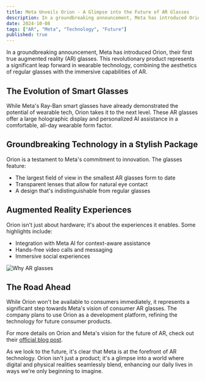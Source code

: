 ```yaml
---
title: Meta Unveils Orion - A Glimpse into the Future of AR Glasses
description: In a groundbreaking announcement, Meta has introduced Orion, their first true augmented reality (AR) glasses. This revolutionary product represents a significant leap forward in wearable technology, combining the aesthetics of regular glasses with the immersive capabilities of AR.
date: 2024-10-08
tags: ["AR", "Meta", "Technology", "Future"]
published: true
---
```


In a groundbreaking announcement, Meta has introduced Orion, their first true augmented reality (AR) glasses. This revolutionary product represents a significant leap forward in wearable technology, combining the aesthetics of regular glasses with the immersive capabilities of AR.

## The Evolution of Smart Glasses

While Meta's Ray-Ban smart glasses have already demonstrated the potential of wearable tech, Orion takes it to the next level. These AR glasses offer a large holographic display and personalized AI assistance in a comfortable, all-day wearable form factor.

## Groundbreaking Technology in a Stylish Package

Orion is a testament to Meta's commitment to innovation. The glasses feature:

- The largest field of view in the smallest AR glasses form to date
- Transparent lenses that allow for natural eye contact
- A design that's indistinguishable from regular glasses

## Augmented Reality Experiences

Orion isn't just about hardware; it's about the experiences it enables. Some highlights include:

- Integration with Meta AI for context-aware assistance
- Hands-free video calls and messaging
- Immersive social experiences

<Image
  src="https://about.fb.com/wp-content/uploads/2024/09/01_Why-AR-glasses_Carousel-02.png?fit=1920%2C1672"
  alt="Why AR glasses"
  title="Why AR glasses"
  layout="responsive"
  width={1920}
  height={1672}
  className="w-full py-5"
/>
## The Road Ahead

While Orion won't be available to consumers immediately, it represents a significant step towards Meta's vision of consumer AR glasses. The company plans to use Orion as a development platform, refining the technology for future consumer products.

For more details on Orion and Meta's vision for the future of AR, check out their <a href="https://about.fb.com/news/2024/09/introducing-orion-our-first-true-augmented-reality-glasses/" target="_blank" rel="noopener noreferrer">official blog post</a>.

As we look to the future, it's clear that Meta is at the forefront of AR technology. Orion isn't just a product; it's a glimpse into a world where digital and physical realities seamlessly blend, enhancing our daily lives in ways we're only beginning to imagine.